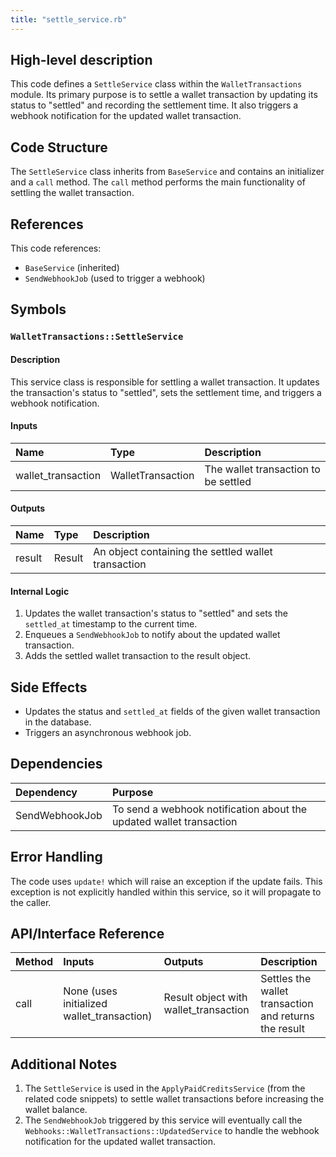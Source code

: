 ```yaml
---
title: "settle_service.rb"
---
```


## High-level description
This code defines a `SettleService` class within the `WalletTransactions` module. Its primary purpose is to settle a wallet transaction by updating its status to "settled" and recording the settlement time. It also triggers a webhook notification for the updated wallet transaction.

## Code Structure
The `SettleService` class inherits from `BaseService` and contains an initializer and a `call` method. The `call` method performs the main functionality of settling the wallet transaction.

## References
This code references:
- `BaseService` (inherited)
- `SendWebhookJob` (used to trigger a webhook)

## Symbols

### `WalletTransactions::SettleService`
#### Description
This service class is responsible for settling a wallet transaction. It updates the transaction's status to "settled", sets the settlement time, and triggers a webhook notification.

#### Inputs
| Name | Type | Description |
|:-----|:-----|:------------|
| wallet_transaction | WalletTransaction | The wallet transaction to be settled |

#### Outputs
| Name | Type | Description |
|:-----|:-----|:------------|
| result | Result | An object containing the settled wallet transaction |

#### Internal Logic
1. Updates the wallet transaction's status to "settled" and sets the `settled_at` timestamp to the current time.
2. Enqueues a `SendWebhookJob` to notify about the updated wallet transaction.
3. Adds the settled wallet transaction to the result object.

## Side Effects
- Updates the status and `settled_at` fields of the given wallet transaction in the database.
- Triggers an asynchronous webhook job.

## Dependencies
| Dependency | Purpose |
|:-----------|:--------|
| SendWebhookJob | To send a webhook notification about the updated wallet transaction |

## Error Handling
The code uses `update!` which will raise an exception if the update fails. This exception is not explicitly handled within this service, so it will propagate to the caller.

## API/Interface Reference
| Method | Inputs | Outputs | Description |
|:-------|:-------|:--------|:------------|
| call | None (uses initialized wallet_transaction) | Result object with wallet_transaction | Settles the wallet transaction and returns the result |

## Additional Notes
1. The `SettleService` is used in the `ApplyPaidCreditsService` (from the related code snippets) to settle wallet transactions before increasing the wallet balance.
2. The `SendWebhookJob` triggered by this service will eventually call the `Webhooks::WalletTransactions::UpdatedService` to handle the webhook notification for the updated wallet transaction.